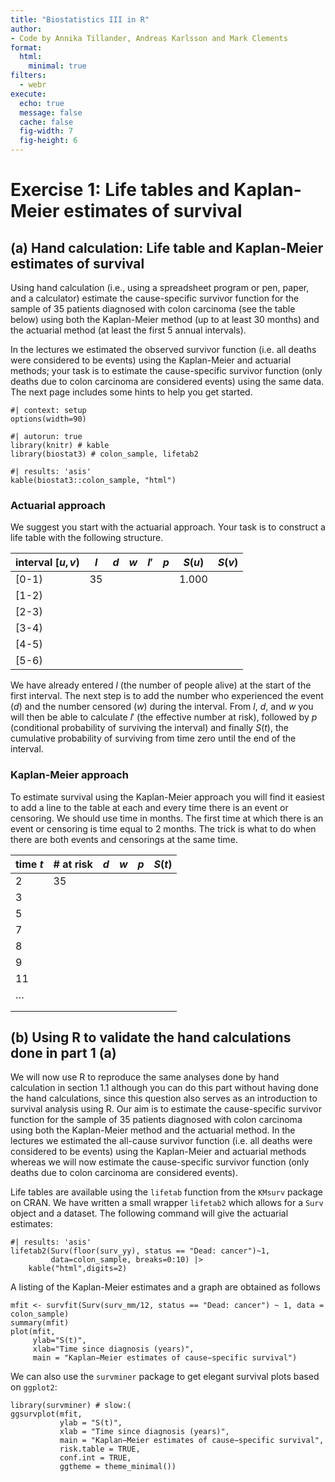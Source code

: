 ```yaml
---
title: "Biostatistics III in R"
author:
- Code by Annika Tillander, Andreas Karlsson and Mark Clements
format:
  html:
    minimal: true
filters:
  - webr
execute:
  echo: true
  message: false
  cache: false
  fig-width: 7
  fig-height: 6
---
```


# Exercise 1: Life tables and Kaplan-Meier estimates of survival #

## (a) Hand calculation: Life table and Kaplan-Meier estimates of survival ##

Using hand calculation (i.e., using a spreadsheet program or pen,
    paper, and a calculator) estimate the cause-specific survivor
    function for the sample of 35 patients diagnosed with colon
    carcinoma (see the table below) using both the Kaplan-Meier method
    (up to at least 30 months) and the actuarial method (at least the
    first 5 annual intervals).

In the lectures we estimated the observed survivor function
    (i.e. all deaths were considered to be events) using the
    Kaplan-Meier and actuarial methods; your task is to estimate the
    cause-specific survivor function (only deaths due to colon carcinoma
    are considered events) using the same data. The next page includes
    some hints to help you get started.

```webr-r
#| context: setup
options(width=90)
```

```webr-r
#| autorun: true
library(knitr) # kable
library(biostat3) # colon_sample, lifetab2
```

```webr-r
#| results: 'asis'
kable(biostat3::colon_sample, "html")
```


### Actuarial approach ###

We suggest you start with the actuarial approach. Your task is to
construct a life table with the following structure.



| interval $[u,v)$ | $l$ | $d$ | $w$ | $l'$ | $p$ | $S(u)$ | $S(v)$ |
|------------------|-----|-----|-----|------|-----|--------|--------|
| [0-1)            | 35  |     |     |      |     | 1.000  |        |
| [1-2)            |     |     |     |      |     |        |        |
| [2-3)            |     |     |     |      |     |        |        |
| [3-4)            |     |     |     |      |     |        |        |
| [4-5)            |     |     |     |      |     |        |        |
| [5-6)            |     |     |     |      |     |        |        |


We have already entered $l$ (the number of people alive) at the start
of the first interval. The next step is to add the number who experienced
the event  ($d$) and the number censored ($w$) during the interval.
From $l$, $d$, and $w$ you will then be able to calculate $l'$
(the effective number at risk), followed by $p$ (conditional probability
of surviving the interval) and finally $S(t)$, the cumulative
probability of surviving from time zero until the end of
the interval.

    
### Kaplan-Meier approach ###

To estimate survival using the Kaplan-Meier approach you will find
it easiest to add a line to the table at each and every time there
is an event or censoring. We should use time in months. The first
time at which there is an event or censoring is time equal to
2 months. The trick is what to do when there are both events and
censorings at the same time.

| time $t$ | # at risk | $d$ | $w$ | $p$ | $S(t)$ |
|----------|-----------|-----|-----|-----|--------|
| 2        | 35        |     |     |     |        |
| 3        |           |     |     |     |        |
| 5        |           |     |     |     |        |
| 7        |           |     |     |     |        |
| 8        |           |     |     |     |        |
| 9        |           |     |     |     |        |
| 11       |           |     |     |     |        |
| $\ldots$ |           |     |     |     |        |
|          |           |     |     |     |        |
|          |           |     |     |     |        |



## (b) Using R to validate the hand calculations done in part 1 (a) ##

We will now use R to reproduce the same analyses
done by hand calculation in section 1.1 although you can do this part
without having done the hand calculations, since this question also
serves as an introduction to survival analysis using R. Our aim
is to estimate the cause-specific survivor function for the sample
of 35 patients diagnosed with colon carcinoma using both the
Kaplan-Meier method and the actuarial method. In the lectures we
estimated the all-cause survivor function (i.e. all deaths were
considered to be events) using the Kaplan-Meier and actuarial
methods whereas we will now estimate the cause-specific survivor
function (only deaths due to colon carcinoma are considered events). 

Life tables are available using the `lifetab` function from the `KMsurv` package on CRAN. We have written a small wrapper `lifetab2` which allows for a `Surv` object and a dataset. The following command will give the actuarial estimates:
	
```webr-r
#| results: 'asis'
lifetab2(Surv(floor(surv_yy), status == "Dead: cancer")~1,
         data=colon_sample, breaks=0:10) |>
	kable("html",digits=2)
```

A listing of the Kaplan-Meier estimates and a graph are obtained as follows

```webr-r
mfit <- survfit(Surv(surv_mm/12, status == "Dead: cancer") ~ 1, data = colon_sample)
summary(mfit) 
plot(mfit,
     ylab="S(t)",
     xlab="Time since diagnosis (years)",
     main = "Kaplan−Meier estimates of cause−specific survival")
```

We can also use the `survminer` package to get elegant survival plots based on `ggplot2`:

```webr-r
library(survminer) # slow:(
ggsurvplot(mfit,
           ylab = "S(t)",
           xlab = "Time since diagnosis (years)",
           main = "Kaplan−Meier estimates of cause−specific survival",
           risk.table = TRUE,
           conf.int = TRUE,
           ggtheme = theme_minimal())
```
